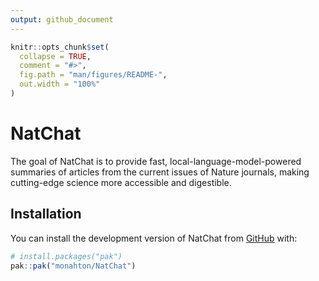```yaml
---
output: github_document
---
```


<!-- README.md is generated from README.Rmd. Please edit that file -->

```r
knitr::opts_chunk$set(
  collapse = TRUE,
  comment = "#>",
  fig.path = "man/figures/README-",
  out.width = "100%"
)
```

# NatChat

<!-- badges: start -->
<!-- badges: end -->

The goal of NatChat is to provide fast, local-language-model-powered summaries of articles from the current issues of Nature journals, making cutting-edge science more accessible and digestible.

## Installation

You can install the development version of NatChat from [GitHub](https://github.com/) with:

``` r
# install.packages("pak")
pak::pak("monahton/NatChat")
```


